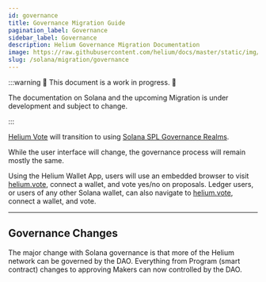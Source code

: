 ```yaml
---
id: governance
title: Governance Migration Guide
pagination_label: Governance
sidebar_label: Governance
description: Helium Governance Migration Documentation
image: https://raw.githubusercontent.com/helium/docs/master/static/img/link-image.png
slug: /solana/migration/governance
---
```



:::warning 🚧 This document is a work in progress. 🚧

The documentation on Solana and the upcoming Migration is under development and subject to change.

:::

[Helium Vote](https://helium.vote) will transition to using
[Solana SPL Governance Realms](https://app.realms.today/).

While the user interface will change, the governance process will remain mostly the same.

Using the Helium Wallet App, users will use an embedded browser to visit
[helium.vote](https://helium.vote), connect a wallet, and vote yes/no on proposals. Ledger users, or
users of any other Solana wallet, can also navigate to [helium.vote](https://helium.vote), connect a
wallet, and vote.

---

## Governance Changes

The major change with Solana governance is that more of the Helium network can be governed by the
DAO. Everything from Program (smart contract) changes to approving Makers can now controlled by the
DAO.
